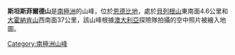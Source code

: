 {{coord|66|41|S|52|51|E|display=title}}

'''斯坦斯菲爾德山'''是[[南極洲|南極洲]]的山峰，位於[[恩德比地|恩德比地]]，處於[[貝列根山|貝列根山]]東南面4.6公里和[[大霍納肯山|大霍納肯山]]西南面37公里，該山峰根據[[澳大利亞|澳大利亞]]探險隊拍攝的空中照片被繪入地圖。

{{Antarctica-geo-stub}}
[[Category:南極洲山峰|Category:南極洲山峰]]
